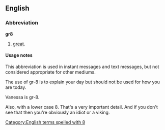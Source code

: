 ==English==

===Abbreviation===
'''gr8'''

# {{context|Internet slang|text messaging}} [[great]].

====Usage notes====
This abbreviation is used in instant messages and text messages, but not considered appropriate for other mediums.

[[Category:English terms spelled with 8]]
The use of gr-8 is to explain your day but should not be used for how you are today.

Vanessa is gr-8. 
 
Also, with a lower case 8. That's a very important detail. And if you don't see that then you're obviously an idiot or a viking.